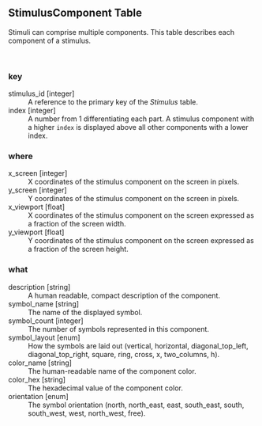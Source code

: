 
## StimulusComponent Table

 Stimuli can comprise multiple components. This table describes each component of a stimulus.

<br>

### key

stimulus_id	[integer]
: A reference to the primary key of the *<i class="fa fa-table"></i> Stimulus* table.



index	[integer]
: A number from 1 differentiating each part. A stimulus component with a higher `index` is displayed above all other components with a lower index.





### where

x_screen	[integer]
: X coordinates of the stimulus component on the screen in pixels.



y_screen	[integer]
: Y coordinates of the stimulus component on the screen in pixels.



x_viewport	[float]
: X coordinates of the stimulus component on the screen expressed as a fraction of the screen width.



y_viewport	[float]
: Y coordinates of the stimulus component on the screen expressed as a fraction of the screen height.





### what

description	[string]
: A human readable, compact description of the component.



symbol_name	[string]
: The name of the displayed symbol.



symbol_count	[integer]
: The number of symbols represented in this component.



symbol_layout	[enum]
: How the symbols are laid out (vertical, horizontal, diagonal_top_left, diagonal_top_right, square, ring, cross, x, two_columns, h).



color_name	[string]
: The human-readable name of the component color.



color_hex	[string]
: The hexadecimal value of the component color.



orientation	[enum]
: The symbol orientation (north, north_east, east, south_east, south, south_west, west, north_west, free).



